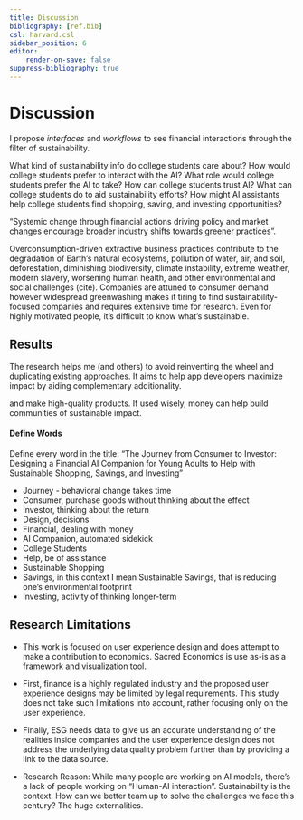 ```yaml
---
title: Discussion
bibliography: [ref.bib]
csl: harvard.csl
sidebar_position: 6
editor:
    render-on-save: false
suppress-bibliography: true
---
```


```{=mdx}
import Embed from '/src/components/Embed'
```
# Discussion

I propose *interfaces* and *workflows* to see financial interactions through the filter of sustainability.

What kind of sustainability info do college students care about? How would college students prefer to interact with the AI? What role would college students prefer the AI to take? How can college students trust AI? What can college students do to aid sustainability efforts? How might AI assistants help college students find shopping, saving, and investing opportunities?

"Systemic change through financial actions driving policy and market changes encourage broader industry shifts towards greener practices".

Overconsumption-driven extractive business practices contribute to the degradation of Earth's natural ecosystems, pollution of water, air, and soil, deforestation, diminishing biodiversity, climate instability, extreme weather, modern slavery, worsening human health, and other environmental and social challenges (cite). Companies are attuned to consumer demand however widespread greenwashing makes it tiring to find sustainability-focused companies and requires extensive time for research. Even for highly motivated people, it’s difficult to know what’s sustainable.

## Results

The research helps me (and others) to avoid reinventing the wheel and duplicating existing approaches. It aims to help app developers maximize impact by aiding complementary additionality.

and make high-quality products. If used wisely, money can help build communities of sustainable impact.

#### Define Words

Define every word in the title: "The Journey from Consumer to Investor: Designing a Financial AI Companion for Young Adults to Help with Sustainable Shopping, Savings, and Investing"

-   Journey - behavioral change takes time
-   Consumer, purchase goods without thinking about the effect
-   Investor, thinking about the return
-   Design, decisions
-   Financial, dealing with money
-   AI Companion, automated sidekick
-   College Students
-   Help, be of assistance
-   Sustainable Shopping
-   Savings, in this context I mean Sustainable Savings, that is reducing one's environmental footprint
-   Investing, activity of thinking longer-term

## Research Limitations

-   This work is focused on user experience design and does attempt to make a contribution to economics. Sacred Economics is use as-is as a framework and visualization tool.

-   First, finance is a highly regulated industry and the proposed user experience designs may be limited by legal requirements. This study does not take such limitations into account, rather focusing only on the user experience.

-   Finally, ESG needs data to give us an accurate understanding of the realities inside companies and the user experience design does not address the underlying data quality problem further than by providing a link to the data source.

-   Research Reason: While many people are working on AI models, there's a lack of people working on "Human-AI interaction". Sustainability is the context. How can we better team up to solve the challenges we face this century? The huge externalities.